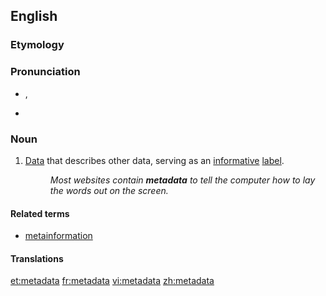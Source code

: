 ==English==
{{wikipedia}}

===Etymology===
{{prefix|meta|data}}

===Pronunciation===
* {{a|UK}} {{IPA|/ˈmɛt.əˌdeɪ.tə/}}, {{SAMPA|/"mEt.@%deI.t@/}}
* {{audio|En-us-metadata.ogg|Audio (US)}}


===Noun===
{{en-noun|-}}

# [[data|Data]] that describes other data, serving as an [[informative]] [[label]].
#:''Most websites contain '''metadata''' to tell the computer how to lay the words out on the screen.''

====Related terms====
* [[metainformation]]

====Translations====
{{trans-top|data that describes data}}
{{trans-mid}}
{{trans-bottom}}

[[et:metadata]]
[[fr:metadata]]
[[vi:metadata]]
[[zh:metadata]]